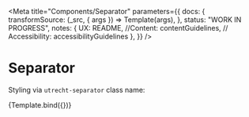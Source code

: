 <!--
@license EUPL-1.2
Copyright (c) 2021 Robbert Broersma
-->


<!-- Import component and component styles -->


<!-- Import Docs -->



<Meta
  title="Components/Separator"
  parameters={{
    docs: {
      transformSource: (_src, { args }) => Template(args),
    },
    status: "WORK IN PROGRESS",
    notes: {
      UX: README,
      //Content: contentGuidelines,
      // Accessibility: accessibilityGuidelines
    },
  }}
/>

# Separator

Styling via `utrecht-separator` class name:

<Canvas>
  <Story name="Separator">{Template.bind({})}</Story>
</Canvas>

<ArgsTable story="Separator" />
